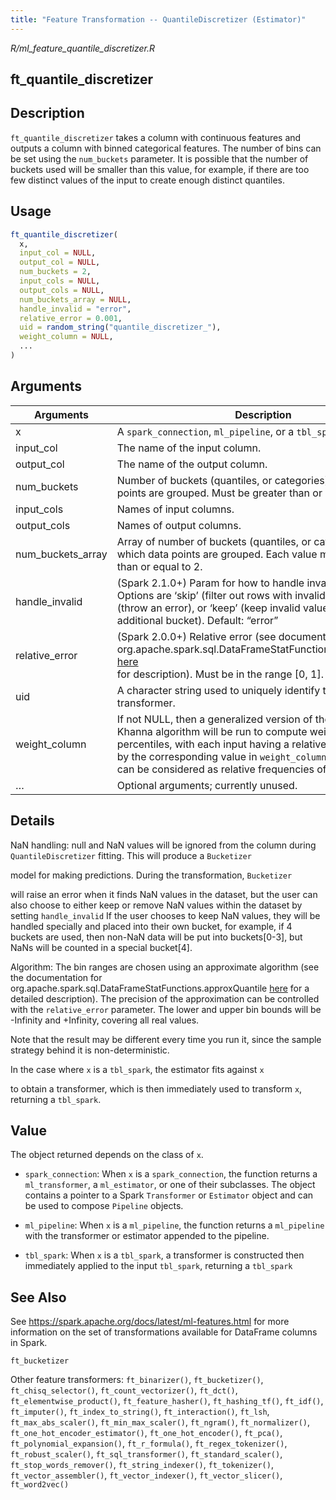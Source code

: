 ```yaml
---
title: "Feature Transformation -- QuantileDiscretizer (Estimator)"
---
```


*R/ml_feature_quantile_discretizer.R*

## ft_quantile_discretizer

## Description
`ft_quantile_discretizer` takes a column with continuous features and outputs   a column with binned categorical features. The number of bins can be   set using the `num_buckets` parameter. It is possible that the number   of buckets used will be smaller than this value, for example, if there   are too few distinct values of the input to create enough distinct   quantiles. 


## Usage
```r
ft_quantile_discretizer( 
  x, 
  input_col = NULL, 
  output_col = NULL, 
  num_buckets = 2, 
  input_cols = NULL, 
  output_cols = NULL, 
  num_buckets_array = NULL, 
  handle_invalid = "error", 
  relative_error = 0.001, 
  uid = random_string("quantile_discretizer_"), 
  weight_column = NULL, 
  ... 
) 
```

## Arguments
|Arguments|Description|
|---|---|
| x | A `spark_connection`, `ml_pipeline`, or a `tbl_spark`. |
| input_col | The name of the input column. |
| output_col | The name of the output column. |
| num_buckets | Number of buckets (quantiles, or categories) into which data points are grouped. Must be greater than or equal to 2. |
| input_cols | Names of input columns. |
| output_cols | Names of output columns. |
| num_buckets_array | Array of number of buckets (quantiles, or categories) into which data points are grouped. Each value must be greater than or equal to 2. |
| handle_invalid | (Spark 2.1.0+) Param for how to handle invalid entries. Options are 'skip' (filter out rows with invalid values), 'error' (throw an error), or 'keep' (keep invalid values in a special additional bucket). Default: "error" |
| relative_error | (Spark 2.0.0+) Relative error (see documentation for org.apache.spark.sql.DataFrameStatFunctions.approxQuantile [here](https://spark.apache.org/docs/latest/api/scala/index.html#org.apache.spark.sql.DataFrameStatFunctions)<br>for description). Must be in the range [0, 1]. default: 0.001 |
| uid | A character string used to uniquely identify the feature transformer. |
| weight_column | If not NULL, then a generalized version of the Greenwald-Khanna algorithm will be run to compute weighted percentiles, with each input having a relative weight specified by the corresponding value in `weight_column`. The weights can be considered as relative frequencies of sample inputs. |
| ... | Optional arguments; currently unused. |

## Details

NaN handling: null and NaN values will be ignored from the column   during `QuantileDiscretizer` fitting. This will produce a `Bucketizer`

  model for making predictions. During the transformation, `Bucketizer`

  will raise an error when it finds NaN values in the dataset, but the   user can also choose to either keep or remove NaN values within the   dataset by setting `handle_invalid` If the user chooses to keep NaN values,   they will be handled specially and placed into their own bucket,   for example, if 4 buckets are used, then non-NaN data will be put   into buckets[0-3], but NaNs will be counted in a special bucket[4]. 

  Algorithm: The bin ranges are chosen using an approximate algorithm (see   the documentation for org.apache.spark.sql.DataFrameStatFunctions.approxQuantile   [here](https://spark.apache.org/docs/latest/api/scala/index.html#org.apache.spark.sql.DataFrameStatFunctions) for a detailed description). The precision of the approximation can be   controlled with the `relative_error` parameter. The lower and upper bin   bounds will be -Infinity and +Infinity, covering all real values. 

  Note that the result may be different every time you run it, since the sample   strategy behind it is non-deterministic. 

In the case where `x` is a `tbl_spark`, the estimator fits against `x`

  to obtain a transformer, which is then immediately used to transform `x`, returning a `tbl_spark`. 


## Value

The object returned depends on the class of `x`. 

  

- `spark_connection`: When `x` is a `spark_connection`, the function returns a `ml_transformer`,   a `ml_estimator`, or one of their subclasses. The object contains a pointer to   a Spark `Transformer` or `Estimator` object and can be used to compose   `Pipeline` objects. 

  

- `ml_pipeline`: When `x` is a `ml_pipeline`, the function returns a `ml_pipeline` with   the transformer or estimator appended to the pipeline. 

  

- `tbl_spark`: When `x` is a `tbl_spark`, a transformer is constructed then   immediately applied to the input `tbl_spark`, returning a `tbl_spark`



## See Also

See [https://spark.apache.org/docs/latest/ml-features.html](https://spark.apache.org/docs/latest/ml-features.html) for   more information on the set of transformations available for DataFrame   columns in Spark. 

`ft_bucketizer`

Other feature transformers:  `ft_binarizer()`, `ft_bucketizer()`, `ft_chisq_selector()`, `ft_count_vectorizer()`, `ft_dct()`, `ft_elementwise_product()`, `ft_feature_hasher()`, `ft_hashing_tf()`, `ft_idf()`, `ft_imputer()`, `ft_index_to_string()`, `ft_interaction()`, `ft_lsh`, `ft_max_abs_scaler()`, `ft_min_max_scaler()`, `ft_ngram()`, `ft_normalizer()`, `ft_one_hot_encoder_estimator()`, `ft_one_hot_encoder()`, `ft_pca()`, `ft_polynomial_expansion()`, `ft_r_formula()`, `ft_regex_tokenizer()`, `ft_robust_scaler()`, `ft_sql_transformer()`, `ft_standard_scaler()`, `ft_stop_words_remover()`, `ft_string_indexer()`, `ft_tokenizer()`, `ft_vector_assembler()`, `ft_vector_indexer()`, `ft_vector_slicer()`, `ft_word2vec()`

